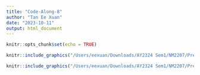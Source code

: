 ```yaml
---
title: "Code-Along-8"
author: "Tan Ee Xuan"
date: "2023-10-11"
output: html_document
---
```


```r
knitr::opts_chunk$set(echo = TRUE)
```

``` r
knitr::include_graphics("/Users/eexuan/Downloads/AY2324 Sem1/NM2207/Previous-Work/Week-8/code_along/code_along_8_img1.png")
```

``` r
knitr::include_graphics("/Users/eexuan/Downloads/AY2324 Sem1/NM2207/Previous-Work/Week-8/code_along/code_along_8_img2.png")
```